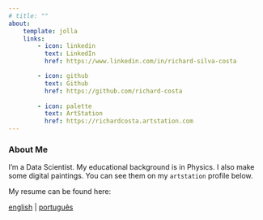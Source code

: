 ```yaml
---
# title: ""
about:
    template: jolla
    links:
        - icon: linkedin
          text: LinkedIn
          href: https://www.linkedin.com/in/richard-silva-costa

        - icon: github
          text: Github
          href: https://github.com/richard-costa
        
        - icon: palette
          text: ArtStation
          href: https://richardcosta.artstation.com
---
```

### About Me

I'm a Data Scientist. My educational background is in Physics. I also make some digital paintings. You can see them on my `artstation` profile below.

My resume can be found here:

[english](/resume/resume_english.pdf) | [português](/resume/resume_portuguese.pdf) 
